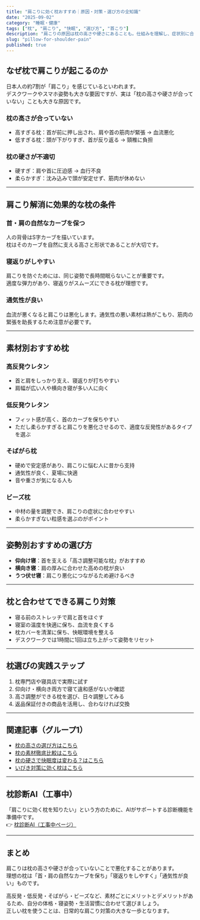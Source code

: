 ```yaml
---
title: "肩こりに効く枕おすすめ｜原因・対策・選び方の全知識"
date: "2025-09-02"
category: "睡眠・健康"
tags: ["枕", "肩こり", "快眠", "選び方", "首こり"]
description: "肩こりの原因は枕の高さや硬さにあることも。仕組みを理解し、症状別に合う枕の条件と対策を詳しく解説。肩こり改善のためのおすすめ枕の選び方を紹介します。"
slug: "pillow-for-shoulder-pain"
published: true
---
```


## なぜ枕で肩こりが起こるのか
日本人の約7割が「肩こり」を感じているといわれます。  
デスクワークやスマホ姿勢も大きな要因ですが、実は「枕の高さや硬さが合っていない」ことも大きな原因です。  

### 枕の高さが合っていない
- 高すぎる枕：首が前に押し出され、肩や首の筋肉が緊張 → 血流悪化  
- 低すぎる枕：頭が下がりすぎ、首が反り返る → 頸椎に負担  

### 枕の硬さが不適切
- 硬すぎ：肩や首に圧迫感 → 血行不良  
- 柔らかすぎ：沈み込みで頭が安定せず、筋肉が休めない  

---

## 肩こり解消に効果的な枕の条件

### 首・肩の自然なカーブを保つ
人の背骨はS字カーブを描いています。  
枕はそのカーブを自然に支える高さと形状であることが大切です。  

### 寝返りがしやすい
肩こりを防ぐためには、同じ姿勢で長時間眠らないことが重要です。  
適度な弾力があり、寝返りがスムーズにできる枕が理想です。  

### 通気性が良い
血流が悪くなると肩こりは悪化します。通気性の悪い素材は熱がこもり、筋肉の緊張を助長するため注意が必要です。  

---

## 素材別おすすめ枕

### 高反発ウレタン
- 首と肩をしっかり支え、寝返りが打ちやすい  
- 肩幅が広い人や横向き寝が多い人に向く  

### 低反発ウレタン
- フィット感が高く、首のカーブを保ちやすい  
- ただし柔らかすぎると肩こりを悪化させるので、適度な反発性があるタイプを選ぶ  

### そばがら枕
- 硬めで安定感があり、肩こりに悩む人に昔から支持  
- 通気性が良く、夏場に快適  
- 音や重さが気になる人も  

### ビーズ枕
- 中材の量を調整でき、肩こりの症状に合わせやすい  
- 柔らかすぎない粒感を選ぶのがポイント  

---

## 姿勢別おすすめの選び方
- **仰向け寝**：首を支える「高さ調整可能な枕」がおすすめ  
- **横向き寝**：肩の厚みに合わせた高めの枕が良い  
- **うつ伏せ寝**：肩こり悪化につながるため避けるべき  

---

## 枕と合わせてできる肩こり対策
- 寝る前のストレッチで肩と首をほぐす  
- 寝室の温度を快適に保ち、血流を良くする  
- 枕カバーを清潔に保ち、快眠環境を整える  
- デスクワークでは1時間に1回は立ち上がって姿勢をリセット  

---

## 枕選びの実践ステップ
1. 枕専門店や寝具店で実際に試す  
2. 仰向け・横向き両方で寝て違和感がないか確認  
3. 高さ調整ができる枕を選び、日々調整してみる  
4. 返品保証付きの商品を活用し、合わなければ交換  

---

## 関連記事（グループ1）
- [枕の高さの選び方はこちら](/articles/sleep-health/knowledge/pillow-height-how-to-choose)  
- [枕の素材徹底比較はこちら](/articles/sleep-health/knowledge/pillow-material-comparison)  
- [枕の硬さで快眠度は変わる？はこちら](/articles/sleep-health/knowledge/pillow-hardness-how-to-choose)  
- [いびき対策に効く枕はこちら](/articles/sleep-health/knowledge/pillow-for-snoring)  

---

## 枕診断AI（工事中）
「肩こりに効く枕を知りたい」という方のために、AIがサポートする診断機能を準備中です。  
👉 [枕診断AI（工事中ページ）](/pillow/diagnosis)

---

## まとめ
肩こりは枕の高さや硬さが合っていないことで悪化することがあります。  
理想の枕は「首・肩の自然なカーブを保ち」「寝返りをしやすく」「通気性が良い」ものです。  

高反発・低反発・そばがら・ビーズなど、素材ごとにメリットとデメリットがあるため、自分の体格・寝姿勢・生活習慣に合わせて選びましょう。  
正しい枕を使うことは、日常的な肩こり対策の大きな一歩となります。

